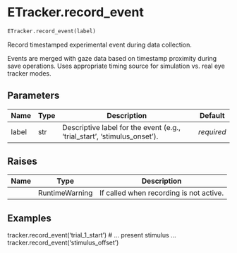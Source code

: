 # ETracker.record_event { #DeToX.ETracker.record_event }

```python
ETracker.record_event(label)
```

Record timestamped experimental event during data collection.

Events are merged with gaze data based on timestamp proximity
during save operations. Uses appropriate timing source for
simulation vs. real eye tracker modes.

## Parameters {.doc-section .doc-section-parameters}

| Name   | Type   | Description                                                              | Default    |
|--------|--------|--------------------------------------------------------------------------|------------|
| label  | str    | Descriptive label for the event (e.g., 'trial_start', 'stimulus_onset'). | _required_ |

## Raises {.doc-section .doc-section-raises}

| Name   | Type           | Description                             |
|--------|----------------|-----------------------------------------|
|        | RuntimeWarning | If called when recording is not active. |

## Examples {.doc-section .doc-section-examples}

tracker.record_event('trial_1_start')
# ... present stimulus ...
tracker.record_event('stimulus_offset')
